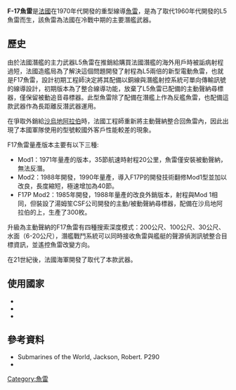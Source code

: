 {{Infobox weapon
| name               = F17魚雷<br> DTCN F17
| image              = 
| image_size         =
| alt                =
| caption            = 
| origin             = {{FRA}}
| type               = [[魚雷|魚雷]]
<!-- Type selection -->
| is_ranged          = 
| is_bladed          = 
| is_explosive       = yes
| is_artillery       = 
| is_vehicle         = 
| is_missile         = yes
<!-- Service history -->
| service            = 1973 - 
| used_by            = 見[[F17魚雷#使用國家|使用國家]]
| wars               = 
<!-- Production history -->
| designer           = [[海軍集團|法國海軍造艦局]]
| design_date        = 
| manufacturer       = 法國海軍造艦局
| unit_cost          = 
| production_date    = 1971年 - ?
| number             = 
| variants           =
<!-- General specifications -->
| spec_label         = 
| weight             = {{convert|1,410|kg|lb|abbr=on}}
| length             = {{convert|5.914|m|ft|abbr=on}}(mod1)<br>{{convert|5.384|m|ft|abbr=on}}(mod2)<br>{{convert|5.62|m|ft|abbr=on}}(F17P)
| part_length        = 
| width              = 
| height             = 
| diameter           = {{convert|533|mm|inch|abbr=on}}
<!-- Explosive specifications --> 
| filling            = HBX-3炸藥
| filling_weight     = {{convert|250|kg|lb|abbr=on}}
| detonation         = 撞擊引信／磁氣引信
| yield              = 450公斤[[三硝基甲苯|三硝基甲苯]]
<!-- Vehicle/missile specifications -->
| engine             = 永磁電動馬達<br>驅動同軸反轉螺旋槳
| suspension         = 
| fuel_capacity      = 
| vehicle_range      = 29公里(24節)<br>20公里(35節)
| speed              = 時速{{convert|35-40|knot|abbr=on}}
| guidance           = 聲納／線導
| steering           = 
<!-- Missiles only -->
| wingspan           = 
| propellant         = [[氧化銀電池|銀鋅電池]]
| ceiling            = 
| altitude           = 
| depth              = 500公尺（Mod 1）<br>600公尺（Mod 2以後）
| boost              = 
| accuracy           = 
| launch_platform    = 潛艦<br>水面艦
| transport          =
}}

'''F-17魚雷'''是[[法國|法國]]在1970年代開發的重型線導[[魚雷|魚雷]]，是為了取代1960年代開發的L5魚雷而生，該魚雷為法國在冷戰中期的主要潛艦武器。

==歷史==
由於法國潛艦的主力武器L5魚雷在推銷給購買法國潛艦的海外用戶時被詬病射程過短，法國造艦局為了解決這個問題開發了射程為L5兩倍的新型電動魚雷，也就是F17魚雷，設計初期工程師決定將其配備以銅線與潛艦射控系統可單向傳輸訊號的線導設計，初期版本為了整合線導功能，放棄了L5魚雷已配備的主動聲納尋標器，僅保留被動追音尋標器。此型魚雷除了配備在潛艦上作為反艦魚雷，{{link-en|喬治萊格級反潛巡防艦|Georges Leygues-class frigate}}也配備這款武器作為長距離反潛武器運用。

在爭取外銷給[[沙烏地阿拉伯|沙烏地阿拉伯]]時，法國工程師重新將主動聲納整合回魚雷內，因此出現了本國軍隊使用的型號較國外客戶性能較差的現象。

F17魚雷量產版本主要有以下三種:
*Mod1：1971年量產的版本，35節航速時射程20公里，魚雷僅安裝被動聲納，無法反潛。
*Mod2：1988年開發，1990年量產，導入F17P的開發技術翻修Mod1型並加以改良，長度縮短，極速增加為40節。
*F17P Mod2：1985年開發，1988年量產的改良外銷版本，射程與Mod 1相同，但裝設了湯姆笙CSF公司開發的主動/被動聲納尋標器，配備在沙烏地阿拉伯的{{link-en|麥地納級巡防艦|Al Madinah-class frigate}}上，生產了300枚。

升級為主動聲納的F17魚雷有四種搜索深度模式：200公尺、100公尺、30公尺、水面（6-20公尺），潛艦戰鬥系統可以同時接收魚雷與艦艇的聲源偵測訊號整合目標資訊，並遙控魚雷改變方向。

在21世紀後，法國海軍開發了{{link-fr|F21魚雷|Torpille F21}}取代了本款武器。

==使用國家==
*{{FRA}}
*{{SPN}}
*{{SAU}}

==參考資料==
* Submarines of the World, Jackson, Robert. P290
* {{cite web| url        = http://www.navweaps.com/Weapons/WTFR_Main.php| title        = French Torpedoes after World War II| accessdate        = 2009-11-20| date        = 2006-12-12| work        = Navweaps.com| archiveurl        = https://web.archive.org/web/20201128081047/http://www.navweaps.com/Weapons/WTFR_Main.php| archivedate        = 2020-11-28| quote        = | dead-url        = no}}

[[Category:魚雷|Category:魚雷]]